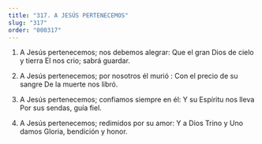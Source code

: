 ```yaml
---
title: "317. A JESÚS PERTENECEMOS"
slug: "317"
order: "000317"
---
```


1. A Jesús pertenecemos; nos debemos alegrar: Que el gran Dios de cielo y tierra
El nos crio; sabrá guardar.

2. A Jesús pertenecemos; por nosotros él murió : Con el precio de su sangre
De la muerte nos libró.

3. A Jesús pertenecemos; confiamos siempre en él: Y su Espíritu nos lleva
Por sus sendas, guía fiel.

4. A Jesús pertenecemos; redimidos por su amor: Y a Dios Trino y Uno damos
Gloria, bendición y honor.